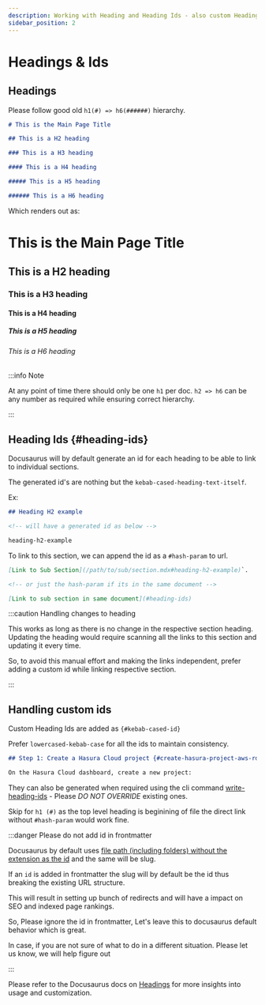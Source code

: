 ```yaml
---
description: Working with Heading and Heading Ids - also custom Heading Ids
sidebar_position: 2
---
```



# Headings & Ids

## Headings

Please follow good old `h1(#) => h6(######)` hierarchy.

```markdown
# This is the Main Page Title

## This is a H2 heading

### This is a H3 heading

#### This is a H4 heading

##### This is a H5 heading

###### This is a H6 heading
```

Which renders out as:

# This is the Main Page Title

## This is a H2 heading

### This is a H3 heading

#### This is a H4 heading

##### This is a H5 heading

###### This is a H6 heading

:::info Note

At any point of time there should only be one `h1` per doc. `h2 => h6` can be any number as required while ensuring
correct hierarchy.

:::

## Heading Ids {#heading-ids}

Docusaurus will by default generate an id for each heading to be able to link to individual sections.

The generated id's are nothing but the `kebab-cased-heading-text-itself`.

Ex:

```markdown
## Heading H2 example

<!-- will have a generated id as below -->

heading-h2-example
```

To link to this section, we can append the id as a `#hash-param` to url.

```markdown
[Link to Sub Section](/path/to/sub/section.mdx#heading-h2-example)`.

<!-- or just the hash-param if its in the same document -->

[Link to sub section in same document](#heading-ids)
```

:::caution Handling changes to heading

This works as long as there is no change in the respective section heading. Updating the heading would require scanning
all the links to this section and updating it every time.

So, to avoid this manual effort and making the links independent, prefer adding a custom id while linking respective
section.

:::

## Handling custom ids

Custom Heading Ids are added as `{#kebab-cased-id}`

Prefer `lowercased-kebab-case` for all the ids to maintain consistency.

```markdown {1}
## Step 1: Create a Hasura Cloud project {#create-hasura-project-aws-rds-aurora}

On the Hasura Cloud dashboard, create a new project:
```

They can also be generated when required using the cli command
[write-heading-ids](https://docusaurus.io/docs/cli#docusaurus-write-heading-ids-sitedir) - Please _DO NOT OVERRIDE_
existing ones.

Skip for `h1 (#)` as the top level heading is beginining of file the direct link without `#hash-param` would work fine.

:::danger Please do not add id in frontmatter

Docusaurus by default uses
[file path (including folders) without the extension as the id](https://docusaurus.io/docs/api/plugins/@docusaurus/plugin-content-docs#id)
and the same will be slug.

If an `id` is added in frontmatter the slug will by default be the id thus breaking the existing URL structure.

This will result in setting up bunch of redirects and will have a impact on SEO and indexed page rankings.

So, Please ignore the id in frontmatter, Let's leave this to docusaurus default behavior which is great.

In case, if you are not sure of what to do in a different situation. Please let us know, we will help figure out

:::

Please refer to the Docusaurus docs on [Headings](https://docusaurus.io/docs/markdown-features/headings) for more
insights into usage and customization.
